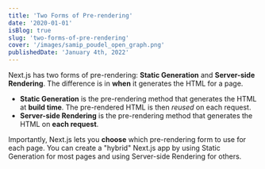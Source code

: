 ```yaml
---
title: 'Two Forms of Pre-rendering'
date: '2020-01-01'
isBlog: true
slug: 'two-forms-of-pre-rendering'
cover: '/images/samip_poudel_open_graph.png'
publishedDate: 'January 4th, 2022'
---
```


Next.js has two forms of pre-rendering: **Static Generation** and **Server-side Rendering**. The difference is in **when** it generates the HTML for a page.

- **Static Generation** is the pre-rendering method that generates the HTML at **build time**. The pre-rendered HTML is then _reused_ on each request.
- **Server-side Rendering** is the pre-rendering method that generates the HTML on **each request**.

Importantly, Next.js lets you **choose** which pre-rendering form to use for each page. You can create a "hybrid" Next.js app by using Static Generation for most pages and using Server-side Rendering for others.
